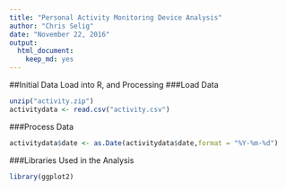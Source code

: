 ```yaml
---
title: "Personal Activity Monitoring Device Analysis"
author: "Chris Selig"
date: "November 22, 2016"
output: 
  html_document: 
    keep_md: yes
---
```


##Initial Data Load into R, and Processing
###Load Data
```r
unzip("activity.zip")
activitydata <- read.csv("activity.csv")
```

###Process Data
```r
activitydata$date <- as.Date(activitydata$date,format = "%Y-%m-%d")
```

###Libraries Used in the Analysis
```r
library(ggplot2)
```

